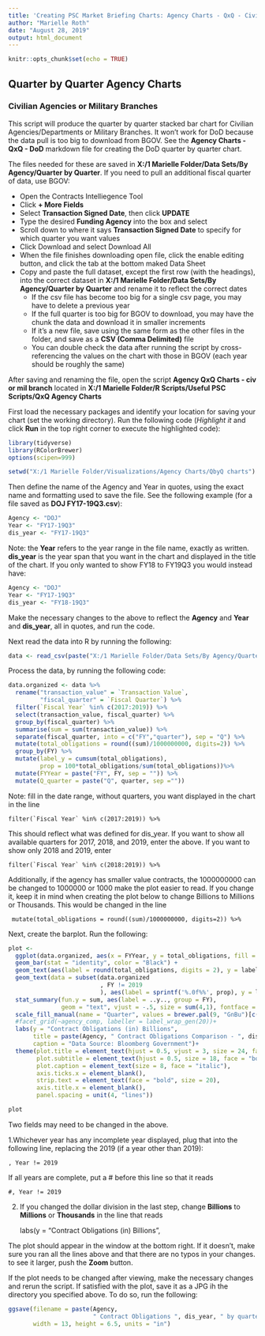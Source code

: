 ---
title: 'Creating PSC Market Briefing Charts: Agency Charts - QxQ - Civilian or Military Branch'
author: "Marielle Roth"
date: "August 28, 2019"
output: html_document
---

```{r setup, include=FALSE}
knitr::opts_chunk$set(echo = TRUE)
```

## Quarter by Quarter Agency Charts
### Civilian Agencies or Military Branches

This script will produce the quarter by quarter stacked bar chart for Civilian Agencies/Departments or Military Branches.  It won't work for DoD because the data pull is too big to download from BGOV.  See the **Agency Charts - QxQ - DoD** markdown file for creating the DoD quarter by quarter chart.

The files needed for these are saved in **X:/1 Marielle Folder/Data Sets/By Agency/Quarter by Quarter**.  If you need to pull an additional fiscal quarter of data, use BGOV:

+ Open the Contracts Intelliegence Tool
+ Click **+ More Fields**
+ Select **Transaction Signed Date**, then click **UPDATE**
+ Type the desired **Funding Agency** into the box and select
+ Scroll down to where it says **Transaction Signed Date** to specify for which quarter you want values
+ Click Download and select Download All
+ When the file finishes downloading open file, click the enable editing button, and click the tab at the bottom maked Data Sheet
+ Copy and paste the full dataset, except the first row (with the headings), into the correct dataset in **X:/1 Marielle Folder/Data Sets/By Agency/Quarter by Quarter** and rename it to reflect the correct dates
    + If the csv file has become too big for a single csv page, you may have to delete a previous year
    + If the full quarter is too big for BGOV to download, you may have the chunk the data and download it in smaller increments
    + If it's a new file, save using the same form as the other files in the folder, and save as a __CSV (Comma Delimited)__ file
    + You can double check the data after running the script by cross-referencing the values on the chart with those in BGOV (each year should be roughly the same)

After saving and renaming the file, open the script **Agency QxQ Charts - civ or mil branch** located in **X:/1 Marielle Folder/R Scripts/Useful PSC Scripts/QxQ Agency Charts**

First load the necessary packages and identify your location for saving your chart (set the working directory). Run the following code (*Highlight it* and click __Run__ in the top right corner to execute the highlighted code):

```{r, eval=FALSE}
library(tidyverse)
library(RColorBrewer)
options(scipen=999)

setwd("X:/1 Marielle Folder/Visualizations/Agency Charts/QbyQ charts") 
```

Then define the name of the Agency and Year in quotes, using the exact name and formatting used to save the file. See the following example (for a file saved as **DOJ FY17-19Q3.csv**):

```{r, eval=FALSE}
Agency <- "DOJ"
Year <- "FY17-19Q3"   
dis_year <- "FY17-19Q3" 

```
Note: the **Year** refers to the year range in the file name, exactly as written.  **dis_year** is the year span that you want in the chart and displayed in the title of the chart.  If you only wanted to show FY18 to FY19Q3 you would instead have:

```{r, eval=FALSE}
Agency <- "DOJ"
Year <- "FY17-19Q3"   
dis_year <- "FY18-19Q3" 
```
Make the necessary changes to the above to reflect the **Agency** and **Year** and **dis_year**, all in quotes, and run the code.

Next read the data into R by running the following:

```{r, eval=FALSE}
data <- read_csv(paste("X:/1 Marielle Folder/Data Sets/By Agency/Quarter by Quarter/", Agency," ", Year,".csv", sep = ""))
```

Process the data, by running the following code:

```{r, eval=FALSE}
data.organized <- data %>% 
  rename("transaction_value" = `Transaction Value`,
         "fiscal_quarter" = `Fiscal Quarter`) %>% 
  filter(`Fiscal Year` %in% c(2017:2019)) %>%                               
  select(transaction_value, fiscal_quarter) %>% 
  group_by(fiscal_quarter) %>%
  summarise(sum = sum(transaction_value)) %>% 
  separate(fiscal_quarter, into = c("FY","quarter"), sep = "Q") %>% 
  mutate(total_obligations = round((sum)/1000000000, digits=2)) %>%           
  group_by(FY) %>% 
  mutate(label_y = cumsum(total_obligations),
         prop = 100*total_obligations/sum(total_obligations))%>% 
  mutate(FYYear = paste("FY", FY, sep = "")) %>% 
  mutate(Q_quarter = paste("Q", quarter, sep =""))

```
Note: fill in the date range, without quarters, you want displayed in the chart in the line

    filter(`Fiscal Year` %in% c(2017:2019)) %>% 
    
This should reflect what was defined for dis_year.  If you want to show all available quarters for 2017, 2018, and 2019, enter the above.  If you want to show only 2018 and 2019, enter

    filter(`Fiscal Year` %in% c(2018:2019)) %>% 

Additionally, if the agency has smaller value contracts, the 1000000000 can be changed to 1000000 or 1000 make the plot easier to read. If you change it, keep it in mind when creating the plot below to change Billions to Millions or Thousands.  This would be changed in the line

     mutate(total_obligations = round((sum)/1000000000, digits=2)) %>%


Next, create the barplot. Run the following:
```{r, eval=FALSE}
plot <- 
  ggplot(data.organized, aes(x = FYYear, y = total_obligations, fill = factor(Q_quarter, levels = c("Q4","Q3", "Q2","Q1")))) +
  geom_bar(stat = "identity", color = "Black") +
  geom_text(aes(label = round(total_obligations, digits = 2), y = label_y), size = 4, vjust = 1.5, fontface = "bold")+
  geom_text(data = subset(data.organized
                          , FY != 2019
                          ), aes(label = sprintf('%.0f%%', prop), y = label_y), size = 4, vjust = 3, fontface = "bold")+
  stat_summary(fun.y = sum, aes(label = ..y.., group = FY),
               geom = "text", vjust = -.5, size = sum(4,1), fontface = "bold")+   
  scale_fill_manual(name = "Quarter", values = brewer.pal(9, "GnBu")[c(1,3,5,7)])+
  #facet_grid(~agency_comp, labeller = label_wrap_gen(20))+
  labs(y = "Contract Obligations (in) Billions",                                           
       title = paste(Agency, " Contract Obligations Comparison - ", dis_year, sep = ""),                 
       caption = "Data Source: Bloomberg Government")+
  theme(plot.title = element_text(hjust = 0.5, vjust = 3, size = 24, face = "bold"), 
        plot.subtitle = element_text(hjust = 0.5, size = 18, face = "bold"),
        plot.caption = element_text(size = 8, face = "italic"),
        axis.ticks.x = element_blank(),
        strip.text = element_text(face = "bold", size = 20), 
        axis.title.x = element_blank(),
        panel.spacing = unit(4, "lines"))

plot
```
 
 Two fields may need to be changed in the above.  

1.Whichever year has any incomplete year displayed, plug that into the following line, replacing the 2019 (if a year other than 2019):  

    , Year != 2019
If all years are complete, put a # before this line so that it reads

    #, Year != 2019

2. If you changed the dollar division in the last step, change **Billions** to **Millions** or **Thousands** in the line that reads 

    labs(y = "Contract Obligations (in) Billions",
    

The plot should appear in the window at the bottom right.  If it doesn't, make sure you ran all the lines above and that there are no typos in your changes.  to see it larger, push the **Zoom** button.

If the plot needs to be changed after viewing, make the necessary changes and rerun the script.  If satisfied with the plot, save it as a JPG ih the directory you specified above. To do so, run the following: 
 
 
```{r, eval=FALSE}
ggsave(filename = paste(Agency,
                        " Contract Obligations ", dis_year, " by quarter.jpg", sep = ""), plot,          
       width = 13, height = 6.5, units = "in")
```